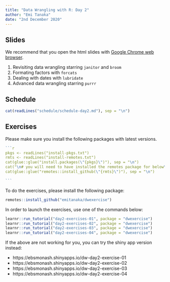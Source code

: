 ```yaml
---
title: "Data Wrangling with R: Day 2"
author: "Emi Tanaka"
date: "2nd December 2020"
---
```


## Slides

We recommend that you open the html slides <i class="fas fa-link"></i> with [Google Chrome web browser](https://www.google.com/intl/en_au/chrome/). 

1. Revisiting data wrangling starring `janitor` and `broom` [<i class="fas fa-link"></i>](slides/day2-session1.html) [<i class="fas fa-file-pdf"></i>](slides/day2-session1.pdf)
2. Formating factors with `forcats` [<i class="fas fa-link"></i>](slides/day2-session2.html) [<i class="fas fa-file-pdf"></i>](slides/day2-session2.pdf)
3. Dealing with dates with `lubridate` [<i class="fas fa-link"></i>](slides/day2-session3.html) [<i class="fas fa-file-pdf"></i>](slides/day2-session3.pdf)
4. Advanced data wrangling starring `purrr` [<i class="fas fa-link"></i>](slides/day2-session4.html) [<i class="fas fa-file-pdf"></i>](slides/day2-session4.pdf)

## Schedule

```r
cat(readLines("schedule/schedule-day2.md"), sep = "\n")
```

## Exercises

Please make sure you install the following packages with latest versions.

```` r
```r
pkgs <- readLines("install-pkgs.txt")
rmts <- readLines("install-remotes.txt")
cat(glue::glue("install.packages(\"{pkgs}\")"), sep = "\n")
cat("\n# you will need to have installed the remotes package for below\n")
cat(glue::glue("remotes::install_github(\"{rmts}\")"), sep = "\n")

```
````

To do the exercises, please install the following package:

```r
remotes::install_github("emitanaka/dwexercise")
```

In order to launch the exercises, use one of the commands below:

```r
learnr::run_tutorial("day2-exercises-01", package = "dwexercise")
learnr::run_tutorial("day2-exercises-02", package = "dwexercise")
learnr::run_tutorial("day2-exercises-03", package = "dwexercise")
learnr::run_tutorial("day2-exercises-04", package = "dwexercise")
```

If the above are not working for you, you can try the shiny app version instead:

* https://ebsmonash.shinyapps.io/dw-day2-exercise-01
* https://ebsmonash.shinyapps.io/dw-day2-exercise-02
* https://ebsmonash.shinyapps.io/dw-day2-exercise-03
* https://ebsmonash.shinyapps.io/dw-day2-exercise-04
